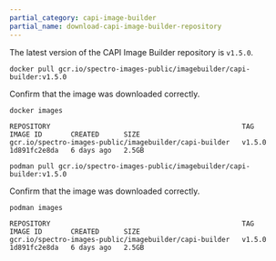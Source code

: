 ```yaml
---
partial_category: capi-image-builder
partial_name: download-capi-image-builder-repository
---
```


The latest version of the CAPI Image Builder repository is `v1.5.0`.

<Tabs>
<TabItem value="Docker" label="Docker">

```shell
docker pull gcr.io/spectro-images-public/imagebuilder/capi-builder:v1.5.0
```

Confirm that the image was downloaded correctly.

```shell
docker images
```

```text hideClipboard
REPOSITORY                                               TAG       IMAGE ID       CREATED      SIZE
gcr.io/spectro-images-public/imagebuilder/capi-builder   v1.5.0    1d891fc2e8da   6 days ago   2.5GB
```

</TabItem>

<TabItem value="Podman" label="Podman">

```shell
podman pull gcr.io/spectro-images-public/imagebuilder/capi-builder:v1.5.0
```

Confirm that the image was downloaded correctly.

```shell
podman images
```

```text hideClipboard
REPOSITORY                                               TAG       IMAGE ID       CREATED      SIZE
gcr.io/spectro-images-public/imagebuilder/capi-builder   v1.5.0    1d891fc2e8da   6 days ago   2.5GB
```

</TabItem>
</Tabs>